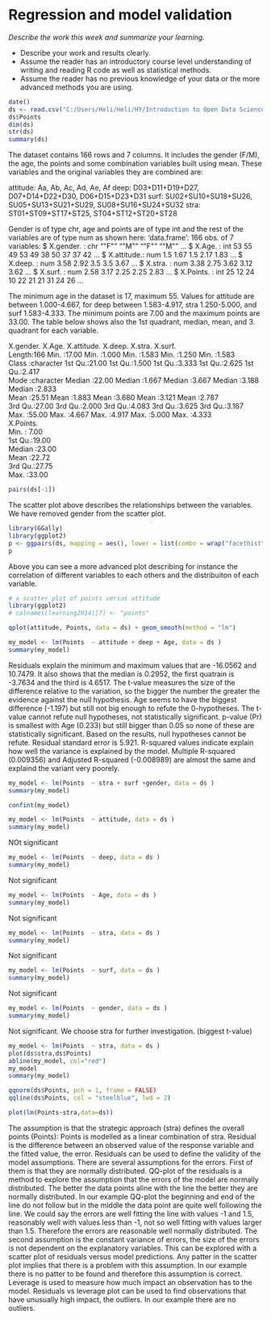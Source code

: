 # Regression and model validation


*Describe the work this week and summarize your learning.*

- Describe your work and results clearly. 
- Assume the reader has an introductory course level understanding of writing and reading R code as well as statistical methods.
- Assume the reader has no previous knowledge of your data or the more advanced methods you are using.

```r
date()
ds <- read.csv("C:/Users/Heli/Heli/HY/Introduction to Open Data Science/Projects/IODS-project/data\\learning2014.csv", header=TRUE)
ds$Points
dim(ds)
str(ds)
summary(ds)

```
The dataset contains 166 rows and  7 columns.
It includes the gender (F/M), the age, the points and some combination variables built using mean. 
These variables and the original variables they are combined are:

attitude: Aa, Ab, Ac, Ad, Ae, Af
deep: D03+D11+D19+D27, D07+D14+D22+D30, D06+D15+D23+D31
surf: SU02+SU10+SU18+SU26, SU05+SU13+SU21+SU29, SU08+SU16+SU24+SU32
stra: ST01+ST09+ST17+ST25, ST04+ST12+ST20+ST28

Gender is of type chr, age and points are of type int and the rest of the variables are of type num as shown here:
'data.frame':	166 obs. of  7 variables:
 $ X.gender.  : chr  "\"F\"" "\"M\"" "\"F\"" "\"M\"" ...
 $ X.Age.     : int  53 55 49 53 49 38 50 37 37 42 ...
 $ X.attitude.: num  1.5 1.67 1.5 2.17 1.83 ...
 $ X.deep.    : num  3.58 2.92 3.5 3.5 3.67 ...
 $ X.stra.    : num  3.38 2.75 3.62 3.12 3.62 ...
 $ X.surf.    : num  2.58 3.17 2.25 2.25 2.83 ...
 $ X.Points.  : int  25 12 24 10 22 21 21 31 24 26 ...
 
 The minimum age in the dataset is 17, maximum 55. Values for attitude are between 1.000-4.667, for deep between 1.583-4.917, stra 1.250-5.000, and surf 1.583-4.333. The minimum points are 7.00 and the maximum points are 33.00. The table below shows also the 1st quadrant, median, mean, and 3. quadrant for each variable.

   X.gender.             X.Age.       X.attitude.       X.deep.         X.stra.         X.surf.     
 Length:166         Min.   :17.00   Min.   :1.000   Min.   :1.583   Min.   :1.250   Min.   :1.583  
 Class :character   1st Qu.:21.00   1st Qu.:1.500   1st Qu.:3.333   1st Qu.:2.625   1st Qu.:2.417  
 Mode  :character   Median :22.00   Median :1.667   Median :3.667   Median :3.188   Median :2.833  
                    Mean   :25.51   Mean   :1.883   Mean   :3.680   Mean   :3.121   Mean   :2.787  
                    3rd Qu.:27.00   3rd Qu.:2.000   3rd Qu.:4.083   3rd Qu.:3.625   3rd Qu.:3.167  
                    Max.   :55.00   Max.   :4.667   Max.   :4.917   Max.   :5.000   Max.   :4.333  
   X.Points.    
 Min.   : 7.00  
 1st Qu.:19.00  
 Median :23.00  
 Mean   :22.72  
 3rd Qu.:27.75  
 Max.   :33.00  

```r
pairs(ds[-1])
```
The scatter plot above describes the relationships between the variables. We have removed gender from the scatter plot.

```r
library(GGally)
library(ggplot2)
p <- ggpairs(ds, mapping = aes(), lower = list(combo = wrap("facethist", bins = 20)))
p
```
Above you can see a more advanced plot describing for instance the correlation of different variables to each others and the distribuiton of each variable.
```r
# a scatter plot of points versus attitude
library(ggplot2)
# colnames(learning2014)[7] <- "points"

qplot(attitude, Points, data = ds) + geom_smooth(method = "lm")

```

```r
my_model <- lm(Points  ~ attitude + deep + Age, data = ds )
summary(my_model)
```
Residuals explain the minimum and maximum values that are -16.0562 and 10.7479. It also shows that the median is 0.2952, the first quatrain is -3.7634 and the third is 4.6517.
The t-value measures the size of the difference relative to the variation, so the bigger the number the greater the evidence against the null hypothesis. Age seems to have the biggest difference (-1.197) but still not big enough to refute the 0-hypotheses. The t-value cannot refute null hypotheses, not statistically significant.
p-value (Pr) is smallest with Age (0.233) but still bigger than 0.05 so none of these are statistically significant.
Based on the results, null hypotheses cannot be refute.
Residual standard error is 5.921. R-squared values indicate explain how well the variance is explained by the model.
Multiple R-squared (0.009356) and	Adjusted R-squared (-0.008989) are almost the same and explaind the variant very poorely. 
```r
my_model <- lm(Points  ~ stra + surf +gender, data = ds )
summary(my_model)
```
```r
confint(my_model)
```
```r
my_model <- lm(Points  ~ attitude, data = ds )
summary(my_model)
```
NOt significant
```r
my_model <- lm(Points  ~ deep, data = ds )
summary(my_model)
```
Not significant
```r
my_model <- lm(Points  ~ Age, data = ds )
summary(my_model)
```
Not significant
```r
my_model <- lm(Points  ~ stra, data = ds )
summary(my_model)
```
Not significant
```r
my_model <- lm(Points  ~ surf, data = ds )
summary(my_model)
```
Not significant
```r
my_model <- lm(Points  ~ gender, data = ds )
summary(my_model)
```
Not significant.
We choose stra for further investigation. (biggest t-value)
```r
my_model <- lm(Points  ~ stra, data = ds )
plot(ds$stra,ds$Points)
abline(my_model, col="red")
my_model
summary(my_model)
```
```r
qqnorm(ds$Points, pch = 1, frame = FALSE)
qqline(ds$Points, col = "steelblue", lwd = 2)
```
```r
plot(lm(Points~stra,data=ds)) 
```

The assumption is that the strategic approach (stra) defines the overall points (Points): Points is modelled as a linear combination of stra.
Residual is the difference between an observed value of the response variable and the fitted value, the error. Residuals can be used to define the validity of the model assumptions. 
There are several assumptions for the errors. First of them is that they are normally distributed.
QQ-plot of the residuals is a method to explore the assumption that the errors of the model are normally distributed.
The better the data points aline with the line the better they are normally distributed.
In our example QQ-plot the beginning and end of the line do not follow but in the middle the data point are quite well following the line. We could say the errors are well fitting the line with values -1 and 1.5, reasonably well with values less than -1, not so well fitting with values larger than 1.5. Therefore the errors are reasonable well normally distributed.
The second assumption is the constant variance of errors, the size of the errors is not dependent on the explanatory variables. This can be explored with a scatter plot of residuals versus model predictions. Any patter in the scatter plot implies that there is a problem with this assumption. In our example there is no patter to be found and therefore this assumption is correct.
Leverage is used to measure how much impact an observation has to the model. Residuals vs leverage plot can be used to find observations that have unusually high impact, the outliers. In our example there are no outliers.



